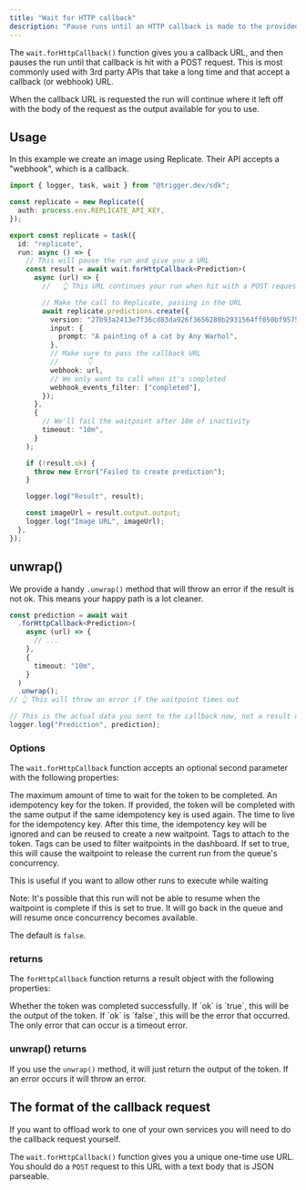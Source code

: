 ```yaml
---
title: "Wait for HTTP callback"
description: "Pause runs until an HTTP callback is made to the provided URL."
---
```



The `wait.forHttpCallback()` function gives you a callback URL, and then pauses the run until that callback is hit with a POST request. This is most commonly used with 3rd party APIs that take a long time and that accept a callback (or webhook) URL.

When the callback URL is requested the run will continue where it left off with the body of the request as the output available for you to use.

<UpgradeToV4Note />

## Usage

In this example we create an image using Replicate. Their API accepts a "webhook", which is a callback.

```ts
import { logger, task, wait } from "@trigger.dev/sdk";

const replicate = new Replicate({
  auth: process.env.REPLICATE_API_KEY,
});

export const replicate = task({
  id: "replicate",
  run: async () => {
    // This will pause the run and give you a URL
    const result = await wait.forHttpCallback<Prediction>(
      async (url) => {
        //   👆 This URL continues your run when hit with a POST request

        // Make the call to Replicate, passing in the URL
        await replicate.predictions.create({
          version: "27b93a2413e7f36cd83da926f3656280b2931564ff050bf9575f1fdf9bcd7478",
          input: {
            prompt: "A painting of a cat by Any Warhol",
          },
          // Make sure to pass the callback URL
          //       👇
          webhook: url,
          // We only want to call when it's completed
          webhook_events_filter: ["completed"],
        });
      },
      {
        // We'll fail the waitpoint after 10m of inactivity
        timeout: "10m",
      }
    );

    if (!result.ok) {
      throw new Error("Failed to create prediction");
    }

    logger.log("Result", result);

    const imageUrl = result.output.output;
    logger.log("Image URL", imageUrl);
  },
});
```

## unwrap()

We provide a handy `.unwrap()` method that will throw an error if the result is not ok. This means your happy path is a lot cleaner.

```ts
const prediction = await wait
  .forHttpCallback<Prediction>(
    async (url) => {
      // ...
    },
    {
      timeout: "10m",
    }
  )
  .unwrap();
// 👆 This will throw an error if the waitpoint times out

// This is the actual data you sent to the callback now, not a result object
logger.log("Prediction", prediction);
```

### Options

The `wait.forHttpCallback` function accepts an optional second parameter with the following properties:

<ParamField query="timeout" type="string" optional>
  The maximum amount of time to wait for the token to be completed.
</ParamField>

<ParamField query="idempotencyKey" type="string" optional>
  An idempotency key for the token. If provided, the token will be completed with the same output if
  the same idempotency key is used again.
</ParamField>

<ParamField query="idempotencyKeyTTL" type="string" optional>
  The time to live for the idempotency key. After this time, the idempotency key will be ignored and
  can be reused to create a new waitpoint.
</ParamField>

<ParamField query="tags" type="string[]" optional>
  Tags to attach to the token. Tags can be used to filter waitpoints in the dashboard.
</ParamField>

<ParamField query="releaseConcurrency" type="boolean" optional>
  If set to true, this will cause the waitpoint to release the current run from the queue's concurrency.

This is useful if you want to allow other runs to execute while waiting

Note: It's possible that this run will not be able to resume when the waitpoint is complete if this is set to true.
It will go back in the queue and will resume once concurrency becomes available.

The default is `false`.

</ParamField>

### returns

The `forHttpCallback` function returns a result object with the following properties:

<ParamField query="ok" type="boolean">
  Whether the token was completed successfully.
</ParamField>

<ParamField query="output" type="any">
  If `ok` is `true`, this will be the output of the token.
</ParamField>

<ParamField query="error" type="Error">
  If `ok` is `false`, this will be the error that occurred. The only error that can occur is a
  timeout error.
</ParamField>

### unwrap() returns

If you use the `unwrap()` method, it will just return the output of the token. If an error occurs it will throw an error.

## The format of the callback request

If you want to offload work to one of your own services you will need to do the callback request yourself.

The `wait.forHttpCallback()` function gives you a unique one-time use URL. You should do a `POST` request to this URL with a text body that is JSON parseable.
